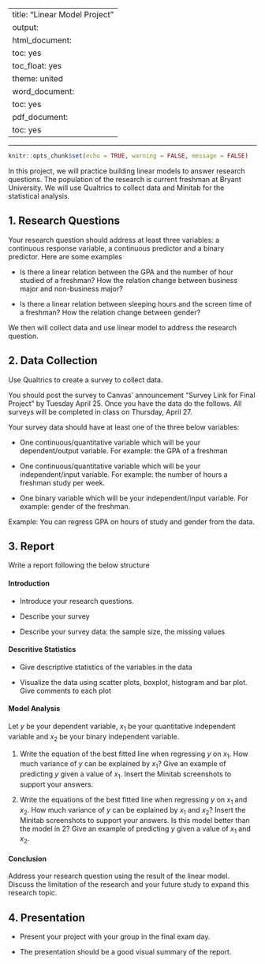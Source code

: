 
---
title: "Linear Model Project"
output:
  html_document:
    toc: yes
    toc_float: yes
    theme: united
  word_document:
    toc: yes
  pdf_document:
    toc: yes
---

---

```r
knitr::opts_chunk$set(echo = TRUE, warning = FALSE, message = FALSE)
```

In this project, we will practice building linear models to answer research questions. The population of the research is current freshman at Bryant University.  We will use Qualtrics to collect data and Minitab for the statistical analysis. 

## 1. Research Questions

Your research question should address at least three variables: a continuous response variable, a continuous predictor and a binary predictor. Here are some examples

- Is there a linear relation between the GPA and the number of hour studied of a freshman?  How the relation change between business major and non-business major?

- Is there a linear relation between sleeping hours and the screen time of a freshman?  How the relation change between gender?

We then will collect data and use linear model to address the research question. 

## 2. Data Collection

Use Qualtrics to create a survey to collect data. 

You should post the survey to Canvas' announcement "Survey Link for Final Project" by Tuesday April 25. Once you have the data do the follows. All surveys will be completed in class on Thursday, April 27. 

Your survey data should have at least one of the three below variables: 

- One continuous/quantitative variable which will be your dependent/output variable. For example: the GPA of a freshman

- One continuous/quantitative variable which will be your independent/input variable. For example: the number of hours a freshman study per week.  

- One binary variable which will be your independent/input variable. For example: gender of the freshman.

Example: You can regress GPA on hours of study and gender from the data.

## 3. Report

Write a report following the below structure

#### Introduction

- Introduce your research questions.  

- Describe your survey

- Describe your survey data: the sample size, the missing values

#### Descritive Statistics

- Give descriptive statistics of the variables in the data

- Visualize the data using scatter plots, boxplot, histogram and bar plot.  Give comments to each plot

#### Model Analysis

Let $y$ be your dependent variable, $x_1$ be your quantitative independent variable and $x_2$ be your binary independent variable. 

1. Write the equation of the best fitted line when regressing $y$ on $x_1$. How much variance of $y$ can be explained by $x_1$?  Give an example of predicting $y$ given a value of $x_1$. Insert the Minitab screenshots to support your answers.

2. Write the equations of the best fitted line when regressing $y$ on $x_1$ and $x_2$. How much variance of $y$ can be explained by $x_1$ and $x_2$? Insert the Minitab screenshots to support your answers. Is this model better than the model in 2?  Give an example of predicting $y$ given a value of $x_1$ and $x_2$. 

#### Conclusion

Address your research question using the result of the linear model.  Discuss the limitation of the research and your future study to expand this research topic. 


## 4. Presentation

- Present your project with your group in the final exam day. 

- The presentation should be a good visual summary of the report. 

